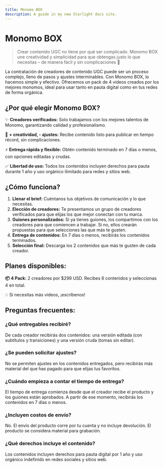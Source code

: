 ```yaml
---
title: Monomo BOX 
description: A guide in my new Starlight docs site.
---
```

# **Monomo BOX**

> Crear contenido UGC no tiene por qué ser complicado. Monomo BOX une creatividad y simplicidad para que obtengas justo lo que necesitas – de manera fácil y sin complicaciones 🌈
> 

La contratación de creadores de contenido UGC puede ser un proceso complejo, lleno de pasos y ajustes interminables. Con Monomo BOX, lo hacemos simple y efectivo. Ofrecemos un pack de 4 videos creados por los mejores monomos, ideal para usar tanto en pauta digital como en tus redes de forma orgánica.

## ¿Por qué elegir Monomo BOX?

✨ **Creadores verificados:** Solo trabajamos con los mejores talentos de Monomo, garantizando calidad y profesionalismo.

🎨 **+ creatividad, - ajustes:** Recibe contenido listo para publicar en tiempo récord, sin complicaciones.

⚡ **Entrega rápida y flexible:** Obtén contenido terminado en 7 días o menos, con opciones editadas y crudas.

✅ **Libertad de uso:** Todos los contenidos incluyen derechos para pauta durante 1 año y uso orgánico ilimitado para redes y sitios web.

## ¿Cómo funciona?

1. **Llenar el brief:** Cuéntanos tus objetivos de comunicación y lo que necesitas.
2. **Elección de creadores:** Te presentamos un grupo de creadores verificados para que elijas los que mejor conectan con tu marca.
3. **Guiones personalizados:** Si ya tienes guiones, los compartimos con los creadores para que comiencen a trabajar. Si no, ellos crearán propuestas para que selecciones las que más te gusten.
4. **Entrega de contenidos:** En 7 días o menos, recibirás los contenidos terminados.
5. **Selección final:** Descarga los 2 contenidos que más te gusten de cada creador.

## Planes disponibles:

**📦 4 Pack:** 2 creadores por $299 USD. Recibes 6 contenidos y seleccionas 4 en total.

💡 Si necesitas más videos, ¡escríbenos!

## Preguntas frecuentes:

### **¿Qué entregables recibiré?**

De cada creador recibirás dos contenidos: una versión editada (con subtítulos y transiciones) y una versión cruda (tomas sin editar).

### **¿Se pueden solicitar ajustes?**

No se permiten ajustes en los contenidos entregados, pero recibirás más material del que has pagado para que elijas tus favoritos.

### **¿Cuándo empieza a contar el tiempo de entrega?**

El tiempo de entrega comienza desde que el creador recibe el producto y los guiones están aprobados. A partir de ese momento, recibirás los contenidos en 7 días o menos.

### **¿Incluyen costos de envío?**

No. El envío del producto corre por tu cuenta y no incluye devolución. El producto se considera material para grabación.

### **¿Qué derechos incluye el contenido?**

Los contenidos incluyen derechos para pauta digital por 1 año y uso orgánico indefinido en redes sociales y sitios web.
